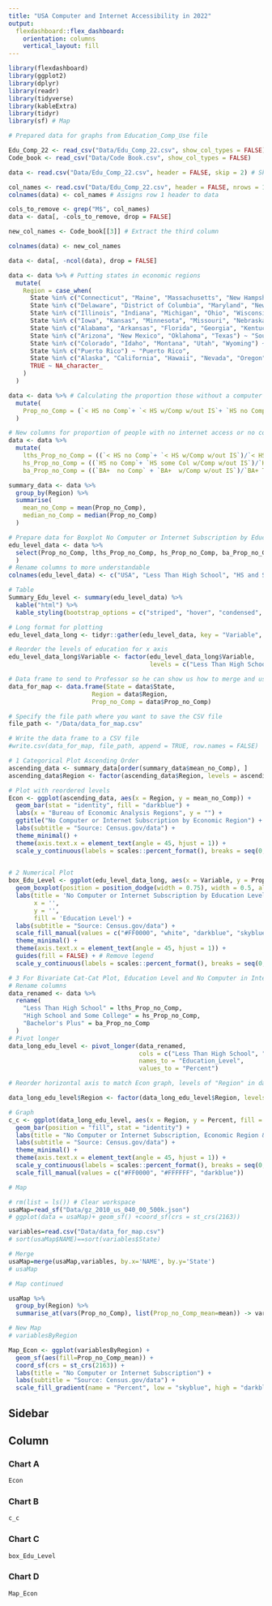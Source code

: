 ```yaml
---
title: "USA Computer and Internet Accessibility in 2022"
output: 
  flexdashboard::flex_dashboard:
    orientation: columns
    vertical_layout: fill
---
```


```r
library(flexdashboard)
library(ggplot2)
library(dplyr)
library(readr)
library(tidyverse)
library(kableExtra)
library(tidyr)
library(sf) # Map
```

```r
# Prepared data for graphs from Education_Comp_Use file

Edu_Comp_22 <- read_csv("Data/Edu_Comp_22.csv", show_col_types = FALSE)
Code_book <- read_csv("Data/Code Book.csv", show_col_types = FALSE)

data <- read.csv("Data/Edu_Comp_22.csv", header = FALSE, skip = 2) # Skip first two rows

col_names <- read.csv("Data/Edu_Comp_22.csv", header = FALSE, nrows = 1) # Read only the first row as column names
colnames(data) <- col_names # Assigns row 1 header to data

cols_to_remove <- grep("M$", col_names) 
data <- data[, -cols_to_remove, drop = FALSE]

new_col_names <- Code_book[[3]] # Extract the third column

colnames(data) <- new_col_names

data <- data[, -ncol(data), drop = FALSE]

data <- data %>% # Putting states in economic regions
  mutate(
    Region = case_when(
      State %in% c("Connecticut", "Maine", "Massachusetts", "New Hampshire", "Rhode Island", "Vermont") ~ "New England",
      State %in% c("Delaware", "District of Columbia", "Maryland", "New Jersey", "New York", "Pennsylvania") ~ "Mideast",
      State %in% c("Illinois", "Indiana", "Michigan", "Ohio", "Wisconsin") ~ "Great Lakes",
      State %in% c("Iowa", "Kansas", "Minnesota", "Missouri", "Nebraska", "North Dakota", "South Dakota") ~ "Plains",
      State %in% c("Alabama", "Arkansas", "Florida", "Georgia", "Kentucky", "Louisiana", "Mississippi", "North Carolina", "South Carolina", "Tennessee", "Virginia", "West Virginia") ~ "Southeast",
      State %in% c("Arizona", "New Mexico", "Oklahoma", "Texas") ~ "Southwest",
      State %in% c("Colorado", "Idaho", "Montana", "Utah", "Wyoming") ~ "Rocky Mountain",
      State %in% c("Puerto Rico") ~ "Puerto Rico",
      State %in% c("Alaska", "California", "Hawaii", "Nevada", "Oregon", "Washington") ~ "Far West",
      TRUE ~ NA_character_
    )
  )

data <- data %>% # Calculating the proportion those without a computer and internet subscription for each level of education
  mutate(
    Prop_no_Comp = (`< HS no Comp`+ `< HS w/Comp w/out IS`+ `HS no Comp`+ `HS some Col w/Comp w/out IS`+ `BA+  no Comp` + `BA+  w/Comp w/out IS`)/`State Total`
  )

# New columns for proportion of people with no internet access or no computer by education level, that is a conditional probability, P(no_Comp|education level)
data <- data %>%
  mutate(
    lths_Prop_no_Comp = ((`< HS no Comp`+ `< HS w/Comp w/out IS`)/`< HS Total`), 
    hs_Prop_no_Comp = ((`HS no Comp`+ `HS some Col w/Comp w/out IS`)/`HS some Col Total`),
    ba_Prop_no_Comp = ((`BA+  no Comp` + `BA+  w/Comp w/out IS`)/`BA+ Total`))

summary_data <- data %>%
  group_by(Region) %>%
  summarise(
    mean_no_Comp = mean(Prop_no_Comp),
    median_no_Comp = median(Prop_no_Comp)
  )

# Prepare data for Boxplot No Computer or Internet Subscription by Education level
edu_level_data <- data %>%
  select(Prop_no_Comp, lths_Prop_no_Comp, hs_Prop_no_Comp, ba_Prop_no_Comp
  )
# Rename columns to more understandable
colnames(edu_level_data) <- c("USA", "Less Than High School", "HS and Some College", "Bachelors Plus")

# Table
Summary_Edu_level <- summary(edu_level_data) %>%
  kable("html") %>%
  kable_styling(bootstrap_options = c("striped", "hover", "condensed", "responsive"))

# Long format for plotting
edu_level_data_long <- tidyr::gather(edu_level_data, key = "Variable", value = "Proportion") # Wide to long

# Reorder the levels of education for x axis
edu_level_data_long$Variable <- factor(edu_level_data_long$Variable, 
                                       levels = c("Less Than High School", "HS and Some College", "Bachelors Plus", "USA"))
```
```r
# Data frame to send to Professor so he can show us how to merge and use spatial operation with the USA shape file
data_for_map <- data.frame(State = data$State,
                       Region = data$Region,
                       Prop_no_Comp = data$Prop_no_Comp)

# Specify the file path where you want to save the CSV file
file_path <- "/Data/data_for_map.csv"

# Write the data frame to a CSV file
#write.csv(data_for_map, file_path, append = TRUE, row.names = FALSE)

```

```r
# 1 Categorical Plot Ascending Order
ascending_data <- summary_data[order(summary_data$mean_no_Comp), ]
ascending_data$Region <- factor(ascending_data$Region, levels = ascending_data$Region[order(ascending_data$mean_no_Comp)])

# Plot with reordered levels
Econ <- ggplot(ascending_data, aes(x = Region, y = mean_no_Comp)) +
  geom_bar(stat = "identity", fill = "darkblue") +
  labs(x = "Bureau of Economic Analysis Regions", y = "") +
  ggtitle("No Computer or Internet Subscription by Economic Region") +
  labs(subtitle = "Source: Census.gov/data") + 
  theme_minimal() +
  theme(axis.text.x = element_text(angle = 45, hjust = 1)) +
  scale_y_continuous(labels = scales::percent_format(), breaks = seq(0, .18, by = 0.05))
  
```

```r
# 2 Numerical Plot
box_Edu_Level <- ggplot(edu_level_data_long, aes(x = Variable, y = Proportion, fill = Variable)) +
  geom_boxplot(position = position_dodge(width = 0.75), width = 0.5, alpha = 0.5) +
  labs(title = 'No Computer or Internet Subscription by Education Level',
       x = '',
       y = '',
       fill = 'Education Level') +
  labs(subtitle = "Source: Census.gov/data") + 
  scale_fill_manual(values = c("#FF0000", "white", "darkblue", "skyblue")) +
  theme_minimal() +
  theme(axis.text.x = element_text(angle = 45, hjust = 1)) +
  guides(fill = FALSE) + # Remove legend
  scale_y_continuous(labels = scales::percent_format(), breaks = seq(0, .4, by = 0.1))
```

```r
# 3 For Bivariate Cat-Cat Plot, Education Level and No Computer in Internet Subscription
# Rename columns
data_renamed <- data %>%
  rename(
    "Less Than High School" = lths_Prop_no_Comp,
    "High School and Some College" = hs_Prop_no_Comp,
    "Bachelor's Plus" = ba_Prop_no_Comp
  )
# Pivot longer
data_long_edu_level <- pivot_longer(data_renamed, 
                                    cols = c("Less Than High School", "High School and Some College", "Bachelor's Plus"), 
                                    names_to = "Education_Level", 
                                    values_to = "Percent")

# Reorder horizontal axis to match Econ graph, levels of "Region" in data_long_edu_level to match ascending_data

data_long_edu_level$Region <- factor(data_long_edu_level$Region, levels = ascending_data$Region)

# Graph
c_c <- ggplot(data_long_edu_level, aes(x = Region, y = Percent, fill = Education_Level)) + 
  geom_bar(position = "fill", stat = "identity") +
  labs(title = "No Computer or Internet Subscription, Economic Region & Education", x = "", y = "") +
  labs(subtitle = "Source: Census.gov/data") + 
  theme_minimal() +
  theme(axis.text.x = element_text(angle = 45, hjust = 1)) +
  scale_y_continuous(labels = scales::percent_format(), breaks = seq(0, 1, by = 0.2)) +
  scale_fill_manual(values = c("#FF0000", "#FFFFFF", "darkblue"))

```

```r
# Map

# rm(list = ls()) # Clear workspace
usaMap=read_sf("Data/gz_2010_us_040_00_500k.json")
# ggplot(data = usaMap)+ geom_sf() +coord_sf(crs = st_crs(2163)) 

variables=read.csv("Data/data_for_map.csv")
# sort(usaMap$NAME)==sort(variables$State)

# Merge
usaMap=merge(usaMap,variables, by.x='NAME', by.y='State')
# usaMap
```

```r
# Map continued

usaMap %>%
  group_by(Region) %>%
  summarise_at(vars(Prop_no_Comp), list(Prop_no_Comp_mean=mean)) -> variablesByRegion

# New Map
# variablesByRegion

Map_Econ <- ggplot(variablesByRegion) + 
  geom_sf(aes(fill=Prop_no_Comp_mean)) + 
  coord_sf(crs = st_crs(2163)) +
  labs(title = "No Computer or Internet Subscription") +
  labs(subtitle = "Source: Census.gov/data") + 
  scale_fill_gradient(name = "Percent", low = "skyblue", high = "darkblue")
```

## Sidebar {.sidebar}

## Column {.tabset .tabset-fade data-width=350}

### Chart A

```r
Econ
```


### Chart B

```r
c_c 
```

### Chart C

```r
box_Edu_Level

```

### Chart D

```r
Map_Econ

```

